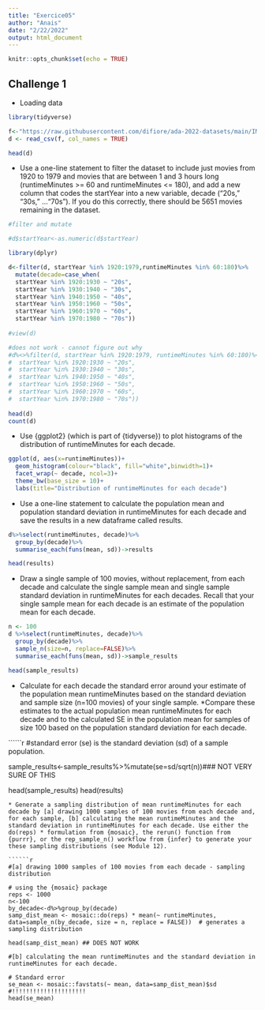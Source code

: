 ```yaml
---
title: "Exercice05"
author: "Anais"
date: "2/22/2022"
output: html_document
---
```


```r
knitr::opts_chunk$set(echo = TRUE)
```

## Challenge 1

* Loading data

```r

library(tidyverse)

f<-"https://raw.githubusercontent.com/difiore/ada-2022-datasets/main/IMDB-movies.csv"
d <- read_csv(f, col_names = TRUE)
```

```r
head(d)

```

* Use a one-line statement to filter the dataset to include just movies from 1920 to 1979 and movies that are between 1 and 3 hours long (runtimeMinutes >= 60 and runtimeMinutes <= 180), and add a new column that codes the startYear into a new variable, decade (“20s,” “30s,” …“70s”). If you do this correctly, there should be 5651 movies remaining in the dataset.

```r
#filter and mutate

#d$startYear<-as.numeric(d$startYear)

library(dplyr)

d<-filter(d, startYear %in% 1920:1979,runtimeMinutes %in% 60:180)%>%
  mutate(decade=case_when(
  startYear %in% 1920:1930 ~ "20s",
  startYear %in% 1930:1940 ~ "30s",
  startYear %in% 1940:1950 ~ "40s",
  startYear %in% 1950:1960 ~ "50s",
  startYear %in% 1960:1970 ~ "60s",
  startYear %in% 1970:1980 ~ "70s"))
  
#view(d)

#does not work - cannot figure out why
#d%<>%filter(d, startYear %in% 1920:1979, runtimeMinutes %in% 60:180)%<>%mutate(decade=case_when(
#  startYear %in% 1920:1930 ~ "20s",
#  startYear %in% 1930:1940 ~ "30s",
#  startYear %in% 1940:1950 ~ "40s",
#  startYear %in% 1950:1960 ~ "50s",
#  startYear %in% 1960:1970 ~ "60s",
#  startYear %in% 1970:1980 ~ "70s"))
  
head(d)
count(d)

```

* Use {ggplot2} (which is part of {tidyverse}) to plot histograms of the distribution of runtimeMinutes for each decade.

```r

ggplot(d, aes(x=runtimeMinutes))+
  geom_histogram(colour="black", fill="white",binwidth=1)+
  facet_wrap(~ decade, ncol=3)+
  theme_bw(base_size = 10)+
  labs(title="Distribution of runtimeMinutes for each decade")


```

* Use a one-line statement to calculate the population mean and population standard deviation in runtimeMinutes for each decade and save the results in a new dataframe called results.

```r

d%>%select(runtimeMinutes, decade)%>%
  group_by(decade)%>%
  summarise_each(funs(mean, sd))->results

head(results)

```

* Draw a single sample of 100 movies, without replacement, from each decade and calculate the single sample mean and single sample standard deviation in runtimeMinutes for each decades. Recall that your single sample mean for each decade is an estimate of the population mean for each decade.

```r

n <- 100
d %>%select(runtimeMinutes, decade)%>%
  group_by(decade)%>%
  sample_n(size=n, replace=FALSE)%>%
  summarise_each(funs(mean, sd))->sample_results

head(sample_results)

```

* Calculate for each decade the standard error around your estimate of the population mean runtimeMinutes based on the standard deviation and sample size (n=100 movies) of your single sample.
*Compare these estimates to the actual population mean runtimeMinutes for each decade and to the calculated SE in the population mean for samples of size 100 based on the population standard deviation for each decade.

``````r
#standard error (se) is the standard deviation (sd) of a sample population.

sample_results<-sample_results%>%mutate(se=sd/sqrt(n))### NOT VERY SURE OF THIS

head(sample_results)
head(results)
```
* Generate a sampling distribution of mean runtimeMinutes for each decade by [a] drawing 1000 samples of 100 movies from each decade and, for each sample, [b] calculating the mean runtimeMinutes and the standard deviation in runtimeMinutes for each decade. Use either the do(reps) * formulation from {mosaic}, the rerun() function from {purrr}, or the rep_sample_n() workflow from {infer} to generate your these sampling distributions (see Module 12).

``````r


#[a] drawing 1000 samples of 100 movies from each decade - sampling distribution

# using the {mosaic} package
reps <- 1000
n<-100
by_decade<-d%>%group_by(decade)
samp_dist_mean <- mosaic::do(reps) * mean(~ runtimeMinutes, data=sample_n(by_decade, size = n, replace = FALSE))  # generates a sampling distribution

head(samp_dist_mean) ## DOES NOT WORK

#[b] calculating the mean runtimeMinutes and the standard deviation in runtimeMinutes for each decade.

# Standard error
se_mean <- mosaic::favstats(~ mean, data=samp_dist_mean)$sd #!!!!!!!!!!!!!!!!!!!!!
head(se_mean)





```